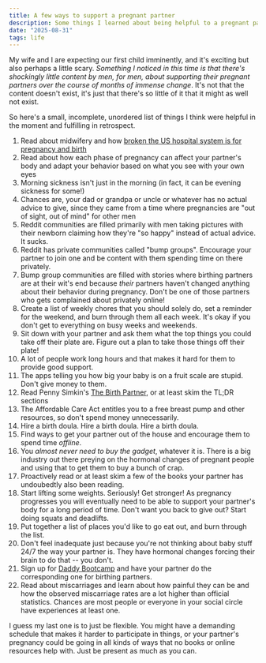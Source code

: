 ```yaml
---
title: A few ways to support a pregnant partner
description: Some things I learned about being helpful to a pregnant partner
date: "2025-08-31"
tags: life
---
```

My wife and I are expecting our first child imminently, and it's exciting but also perhaps a little scary. *Something I noticed in this time is that there's shockingly little content by men, for men, about supporting their pregnant partners over the course of months of immense change*. It's not that the content doesn't exist, it's just that there's so little of it that it might as well not exist.

So here's a small, incomplete, unordered list of things I think were helpful in the moment and fulfilling in retrospect.

1. Read about midwifery and how [broken the US hospital system is for pregnancy and birth](https://www.bu.edu/sph/news/articles/2023/average-pregnancy-length-in-the-us-is-shorter-than-in-european-countries/)
2. Read about how each phase of pregnancy can affect your partner's body and adapt your behavior based on what you see with your own eyes
3. Morning sickness isn't just in the morning (in fact, it can be evening sickness for some!)
4. Chances are, your dad or grandpa or uncle or whatever has no actual advice to give, since they came from a time where pregnancies are "out of sight, out of mind" for other men
5. Reddit communities are filled primarily with men taking pictures with their newborn claiming how they're "so happy" instead of actual advice. It sucks.
6. Reddit has private communities called "bump groups". Encourage your partner to join one and be content with them spending time on there privately.
7. Bump group communities are filled with stories where birthing partners are at their wit's end because _their_ partners haven't changed anything about their behavior during pregnancy. Don't be one of those partners who gets complained about privately online!
8. Create a list of weekly chores that you should solely do, set a reminder for the weekend, and burn through them all each week. It's okay if you don't get to everything on busy weeks and weekends.
9. Sit down with your partner and ask them what the top things you could take off their plate are. Figure out a plan to take those things off their plate!
10. A lot of people work long hours and that makes it hard for them to provide good support.
11. The apps telling you how big your baby is on a fruit scale are stupid. Don't give money to them.
12. Read Penny Simkin's [The Birth Partner](https://www.amazon.com/Birth-Partner-Sixth-Revised-Childbirth/dp/0760393230/), or at least skim the TL;DR sections
13. The Affordable Care Act entitles you to a free breast pump and other resources, so don't spend money unnecessarily.
14. Hire a birth doula. Hire a birth doula. Hire a birth doula.
15. Find ways to get your partner out of the house and encourage them to spend time _offline_.
16. You *almost never need to buy the gadget*, whatever it is. There is a big industry out there preying on the hormonal changes of pregnant people and using that to get them to buy a bunch of crap.
17. Proactively read or at least skim a few of the books your partner has undoubedtly also been reading.
18. Start lifting some weights. Seriously! Get stronger! As pregnancy progresses you will eventually need to be able to support your partner's body for a long period of time. Don't want you back to give out? Start doing squats and deadlifts.
19. Put together a list of places you'd like to go eat out, and burn through the list.
20. Don't feel inadequate just because you're not thinking about baby stuff 24/7 the way your partner is. They have hormonal changes forcing their brain to do that -- you don't.
21. Sign up for [Daddy Bootcamp](https://daddybootcamp.net/) and have your partner do the corresponding one for birthing partners.
22. Read about miscarriages and learn about how painful they can be and how the observed miscarriage rates are a lot higher than official statistics. Chances are most people or everyone in your social circle have experiences at least one.

I guess my last one is to just be flexible. You might have a demanding schedule that makes it harder to participate in things, or your partner's pregnancy could be going in all kinds of ways that no books or online resources help with. Just be present as much as you can.